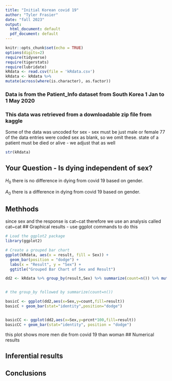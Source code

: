```yaml
---
title: "Initial Korean covid 19"
author: "Tyler Frasier"
date: "fall 2023"
output:
  html_document: default
  pdf_document: default
---
```


```r
knitr::opts_chunk$set(echo = TRUE)
options(digits=2)
require(tidyverse)
require(tigerstats)
require(lubridate)
kRdata <- read.csv(file = 'kRdata.csv')
kRdata <- kRdata %>%
mutate(across(where(is.character), as.factor))

```
### Data is from the Patient_Info dataset from South Korea 1 Jan to 1 May 2020
### This data was retrieved from a downloadable zip file from kaggle

Some of the data was uncoded for sex - sex must be just male or female
77 of the data entries were coded sex  as blank, so we omit these.
state of a patient must be died or alive - we adjust that as well   
 
```r
str(kRdata)
```
 
 
## Your Question - Is dying independent of sex?

$H_0$ 
there is no difference in dying from covid 19 based on gender.

$A_0$
there is a difference in dying from covid 19 based on gender.

## Methhods 


since sex and the response is cat~cat therefore we use an analysis called cat~cat
## Graphical results - use ggplot commands to do this  

```r
# Load the ggplot2 package
library(ggplot2)

# Create a grouped bar chart
ggplot(kRdata, aes(x = result, fill = Sex)) +
  geom_bar(position = "dodge") +
  labs(x = "Result", y = "Sex") +
  ggtitle("Grouped Bar Chart of Sex and Result")


```






```r
dd2 <- kRdata %>% group_by(result,Sex) %>% summarize(count=n()) %>% mutate(prcnt=count/sum(count))


# the group_by followed by summarize(count=n())

basicC <- ggplot(dd2,aes(x=Sex,y=count,fill=result))
basicC + geom_bar(stat="identity",position="dodge")


basicCC <- ggplot(dd2,aes(x=Sex,y=prcnt*100,fill=result)) 
basicCC + geom_bar(stat="identity", position = "dodge")
```

this plot shows more men die from covid 19 than woman 
## Numerical results


## Inferential results 




## Conclusions

